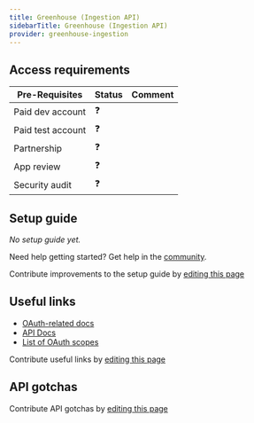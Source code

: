 ```yaml
---
title: Greenhouse (Ingestion API)
sidebarTitle: Greenhouse (Ingestion API)
provider: greenhouse-ingestion
---
```



<Overview />
<PreBuiltTooling />
<PreBuiltUseCases />

## Access requirements
| Pre-Requisites | Status | Comment|
| - | - | - |
| Paid dev account | ❓ |  |
| Paid test account | ❓ |  |
| Partnership | ❓ | |
| App review | ❓ |  |
| Security audit | ❓ | |


## Setup guide

_No setup guide yet._

<Tip>Need help getting started? Get help in the [community](https://nango.dev/slack).</Tip>

<Note>Contribute improvements to the setup guide by [editing this page](https://github.com/nangohq/nango/tree/master/docs-v2/integrations/all/greenhouse-ingestion.mdx)</Note>


## Useful links
-   [OAuth-related docs](https://developers.greenhouse.io/candidate-ingestion.html#authentication)
-   [API Docs](https://developers.greenhouse.io/candidate-ingestion.html#introduction)
-   [List of OAuth scopes](https://developers.greenhouse.io/candidate-ingestion.html#oauth-scopes)

<Note>Contribute useful links by [editing this page](https://github.com/nangohq/nango/tree/master/docs-v2/integrations/all/greenhouse-ingestion.mdx)</Note>

## API gotchas

<Note>Contribute API gotchas by [editing this page](https://github.com/nangohq/nango/tree/master/docs-v2/integrations/all/greenhouse-ingestion.mdx)</Note>
